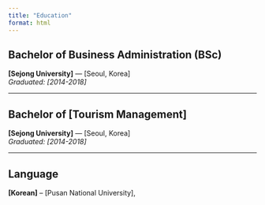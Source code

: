 ```yaml
---
title: "Education"
format: html
---
```



## Bachelor of Business Administration (BSc)  
**[Sejong University]** — [Seoul, Korea]  
*Graduated: [2014-2018]* 

---

## Bachelor of [Tourism Management]  
**[Sejong University]** — [Seoul, Korea]  
*Graduated: [2014-2018]*  

---

## Language 
**[Korean]** – [Pusan National University],



